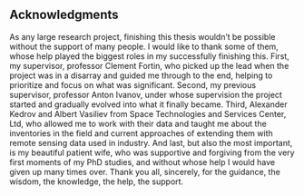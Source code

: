 ## Acknowledgments <span style="visibility: hidden">🌹</span> {.unnumbered}

As any large research project, finishing this thesis wouldn't be possible without the support of many people.
I would like to thank some of them, whose help played the biggest roles in my successfully finishing this.
First, my supervisor, professor Clement Fortin, who picked up the lead when the project was in a disarray and guided me through to the end, helping to prioritize and focus on what was significant.
Second, my previous supervisor, professor Anton Ivanov, under whose supervision the project started and gradually evolved into what it finally became.
Third, Alexander Kedrov and Albert Vasiliev from Space Technologies and Services Center, Ltd, who allowed me to work with their data and taught me about the inventories in the field and current approaches of extending them with remote sensing data used in industry.
And last, but also the most important, is my beautiful patient wife, who was supportive and forgiving from the very first moments of my PhD studies, and without whose help I would have given up many times over.
Thank you all, sincerely, for the guidance, the wisdom, the knowledge, the help, the support.
<span style="visibility: hidden"><img src="https://cdn.betterttv.net/emote/60a090a667644f1d67e86fd0/1x.webp" alt="hasRaid, 1x"></span>
